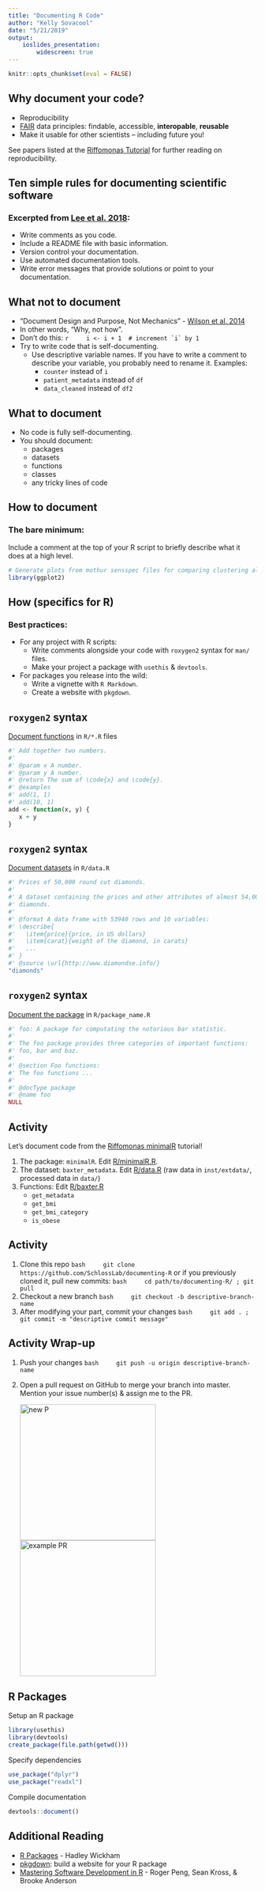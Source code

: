 ```yaml
---
title: "Documenting R Code"
author: "Kelly Sovacool"
date: "5/21/2019"
output: 
    ioslides_presentation:
        widescreen: true
---
```

```r
knitr::opts_chunk$set(eval = FALSE)
```

## Why document your code?

- Reproducibility
- [FAIR](https://doi.org/10.1038/sdata.2016.18) data principles: findable, accessible, **interopable**, **reusable**
- Make it usable for other scientists -- including future you!

See papers listed at the [Riffomonas Tutorial](http://www.riffomonas.org/reproducible_research/) for further reading on reproducibility.

## Ten simple rules for documenting scientific software

### Excerpted from [Lee et al. 2018](https://doi.org/10.1371/journal.pcbi.1006561):

- Write comments as you code.
- Include a README file with basic information.
- Version control your documentation.
- Use automated documentation tools.
- Write error messages that provide solutions or point to your documentation.

## What not to document

- "Document Design and Purpose, Not Mechanics" - [Wilson et al. 2014](https://doi.org/10.1371/journal.pbio.1001745)
- In other words, "Why, not how".
- Don't do this:
    ```r
    i <- i + 1  # increment `i` by 1
    ```
- Try to write code that is self-documenting.
    - Use descriptive variable names. If you have to write a comment to describe your variable, you probably need to rename it. Examples:
        - `counter` instead of `i`
        - `patient_metadata` instead of `df`
        - `data_cleaned` instead of `df2`
    
## What to document

- No code is fully self-documenting. 
- You should document:
    - packages
    - datasets
    - functions
    - classes
    - any tricky lines of code

## How to document

### The bare minimum:

Include a comment at the top of your R script to briefly describe what it does at a high level. 

```r
# Generate plots from mothur sensspec files for comparing clustering algorithms.
library(ggplot2)
```

## How (specifics for R)

### Best practices:

- For any project with R scripts:
    - Write comments alongside your code with `roxygen2` syntax for `man/` files.
    - Make your project a package with `usethis` & `devtools`.
- For packages you release into the wild:
    - Write a vignette with `R Markdown`.
    - Create a website with `pkgdown`.

## `roxygen2` syntax

[Document functions](http://r-pkgs.had.co.nz/man.html#man-functions) in `R/*.R` files
```r
#' Add together two numbers.
#' 
#' @param x A number.
#' @param y A number.
#' @return The sum of \code{x} and \code{y}.
#' @examples
#' add(1, 1)
#' add(10, 1)
add <- function(x, y) {
   x + y
}
```

## `roxygen2` syntax

[Document datasets](http://r-pkgs.had.co.nz/data.html#documenting-data) in `R/data.R`
```r
#' Prices of 50,000 round cut diamonds.
#'
#' A dataset containing the prices and other attributes of almost 54,000
#' diamonds.
#'
#' @format A data frame with 53940 rows and 10 variables:
#' \describe{
#'   \item{price}{price, in US dollars}
#'   \item{carat}{weight of the diamond, in carats}
#'   ...
#' }
#' @source \url{http://www.diamondse.info/}
"diamonds"
```

## `roxygen2` syntax

[Document the package](http://r-pkgs.had.co.nz/man.html#man-packages) in `R/package_name.R`
```r
#' foo: A package for computating the notorious bar statistic.
#'
#' The foo package provides three categories of important functions:
#' foo, bar and baz.
#' 
#' @section Foo functions:
#' The foo functions ...
#'
#' @docType package
#' @name foo
NULL
```

## Activity

Let's document code from the [Riffomonas minimalR](http://www.riffomonas.org/minimalR/06_line_plots.html) tutorial!

1. The package: `minimalR`. Edit [R/minimalR.R](R/minimalR.R).
1. The dataset: `baxter_metadata`. Edit [R/data.R](R/data.R)
    (raw data in `inst/extdata/`, processed data in `data/`)
1. Functions: Edit [R/baxter.R](R/baxter.R)
    + `get_metadata`
    + `get_bmi`
    + `get_bmi_category`
    + `is_obese`

## Activity

1. Clone this repo
    ```bash
    git clone https://github.com/SchlossLab/documenting-R
    ```
    or if you previously cloned it, pull new commits:
    ```bash
    cd path/to/documenting-R/ ; git pull
    ```
1. Checkout a new branch
    ```bash
    git checkout -b descriptive-branch-name
    ```
1. After modifying your part, commit your changes
    ```bash
    git add . ; git commit -m "descriptive commit message"
    ```

## Activity Wrap-up

1. Push your changes
    ```bash
    git push -u origin descriptive-branch-name
    ```
1. Open a pull request on GitHub to merge your branch into master. 
    Mention your issue number(s) & assign me to the PR.
    
    ![new P](figures/new_PR.png){height=275px} ![example PR](figures/example_PR.png){height=275px}

## R Packages 

Setup an R package
```r
library(usethis)
library(devtools)
create_package(file.path(getwd()))
```

Specify dependencies
```r
use_package("dplyr")
use_package("readxl")
```

Compile documentation
```r
devtools::document()
```

## Additional Reading

- [R Packages](http://r-pkgs.had.co.nz/man.html) - Hadley Wickham
- [pkgdown](https://pkgdown.r-lib.org/): build a website for your R package
- [Mastering Software Development in R](https://bookdown.org/rdpeng/RProgDA/documentation.html) - Roger Peng, Sean Kross, & Brooke Anderson

